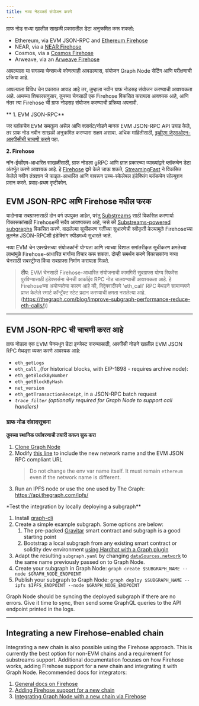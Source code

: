 ```yaml
---
title: नव्या नेटवर्क्स संयोजन करणे
---
```


ग्राफ नोड सध्या खालील साखळी प्रकारातील डेटा अनुक्रमित करू शकतो:

-   Ethereum, via EVM JSON-RPC and [Ethereum Firehose](https://github.com/streamingfast/firehose-ethereum)
-   NEAR, via a [NEAR Firehose](https://github.com/streamingfast/near-firehose-indexer)
-   Cosmos, via a [Cosmos Firehose](https://github.com/graphprotocol/firehose-cosmos)
-   Arweave, via an [Arweave Firehose](https://github.com/graphprotocol/firehose-arweave)

आपल्याला या सगळ्या चेन्समध्ये कोणत्याही आवडल्यास, संयोजन Graph Node सेटिंग आणि परीक्षणाची प्रक्रिया आहे.

आपल्याला विविध चेन प्रकारात आवड आहे तर, तुम्हाला नवीन ग्राफ नोडसह संयोजन करण्याची आवश्यकता आहे. आमच्या शिफारसनुसार, तुमच्या चेनसाठी एक Firehose विकसित करायला आवश्यक आहे, आणि नंतर त्या Firehose ची ग्राफ नोडसह संयोजन करण्याची प्रक्रिया अपनावी.

** 1. EVM JSON-RPC**

जर ब्लॉकचेन EVM समतुल्य असेल आणि क्लायंट/नोडने मानक EVM JSON-RPC API उघड केले, तर ग्राफ नोड नवीन साखळी अनुक्रमित करण्यास सक्षम असावा. अधिक माहितीसाठी, [इव्हीएम जेएसओएन-आरपीसीची चाचणी करणे](नवीन-चेन-एकीकरण#testing-an-evm-json-rpc) पहा.

**2. Firehose**

नॉन-ईव्हीएम-आधारित साखळींसाठी, ग्राफ नोडला gRPC आणि ज्ञात प्रकारच्या व्याख्यांद्वारे ब्लॉकचेन डेटा अंतर्भूत करणे आवश्यक आहे. हे [Firehose](firehose/README/) द्वारे केले जाऊ शकते, [StreamingFast](https://www.streamingfast.io/) ने विकसित केलेले नवीन तंत्रज्ञान जे फाइल-आधारित आणि वापरून उच्च-स्केलेबल इंडेक्सिंग ब्लॉकचेन सोल्यूशन प्रदान करते. प्रवाह-प्रथम दृष्टीकोन.

## EVM JSON-RPC आणि Firehose मधील फरक

यादोनाया सबग्राफ्ससाठी दोन वर्ग उपयुक्त आहेत, परंतु [Substreams](substreams/) साठी विकसित करणार्या विकासकांसाठी Firehoseची सदैव आवश्यकता आहे, जसे की [Substreams-powered subgraphs](cookbook/substreams-powered-subgraphs/) विकसित करणे. वाढलेल्या सूचीकरण गतींच्या सुधारणेची स्वीकृती केल्यामुळे Firehoseच्या तुलनेत JSON-RPCशी इंडेक्सिंग स्पीडमध्ये सुधारले जाते.

नव्या EVM चेन एक्सप्रेसच्या संयोजकांनी योग्यता आणि त्याच्या विशाल समांतरीकृत सूचीकरण क्षमतेच्या लाभांमुळे Firehose-आधारित मार्गाचा विचार करू शकता. दोन्ही समर्थन करणे विकासकांना नव्या चेनसाठी सबस्ट्रीम्स किंवा सबग्राफ्स निर्माण करायला मिळते.

> **टीप**: EVM चेनसाठी Firehose-आधारित संयोजनाची कामगिरी सुबग्राफ्स योग्य रिफरेंस पुरविण्यासाठी इंडेक्सर्सना चेनची आर्काईव RPC नोड चालवण्याची आवश्यकता आहे. हे Firehoseच्या अयोग्यतेचा कारण आहे की, विद्वेषवादीपणे 'eth_call' RPC मेथडने सामान्यपणे प्राप्त केलेले स्मार्ट कॉन्ट्रॅक्ट स्टेट प्रदान करण्याची क्षमता नसलेल्या आहे. (https://thegraph.com/blog/improve-subgraph-performance-reduce-eth-calls/))

* * *

## EVM JSON-RPC ची चाचणी करत आहे

ग्राफ नोडला एक EVM चेनमधून डेटा इन्जेस्ट करण्यासाठी, आरपीसी नोडने खालील EVM JSON RPC मेथड्स व्यक्त करणे आवश्यक आहे:

-   `eth_getLogs`
-   `eth_call` \_(for historical blocks, with EIP-1898 - requires archive node):
-   `eth_getBlockByNumber`
-   `eth_getBlockByHash`
-   `net_version`
-   `eth_getTransactionReceipt`, in a JSON-RPC batch request
-   _`trace_filter`_ _(optionally required for Graph Node to support call handlers)_

### ग्राफ नोड संवादसूचना

**तुमच्या स्थानिक पर्यावरणाची तयारी करून सुरू करा**

1.  [Clone Graph Node](https://github.com/graphprotocol/graph-node)
2.  Modify [this line](https://github.com/graphprotocol/graph-node/blob/master/docker/docker-compose.yml#L22) to include the new network name and the EVM JSON RPC compliant URL
    > Do not change the env var name itself. It must remain `ethereum` even if the network name is different.
3.  Run an IPFS node or use the one used by The Graph: https://api.thegraph.com/ipfs/

\*Test the integration by locally deploying a subgraph\*\*

1.  Install [graph-cli](https://github.com/graphprotocol/graph-cli)
2.  Create a simple example subgraph. Some options are below:
    1.  The pre-packed [Gravitar](https://github.com/graphprotocol/example-subgraph/tree/f89bdd4628efa4badae7367d4919b3f648083323) smart contract and subgraph is a good starting point
    2.  Bootstrap a local subgraph from any existing smart contract or solidity dev environment [using Hardhat with a Graph plugin](https://github.com/graphprotocol/hardhat-graph)
3.  Adapt the resulting `subgraph.yaml` by changing [`dataSources.network`](http://dataSources.network) to the same name previously passed on to Graph Node.
4.  Create your subgraph in Graph Node: `graph create $SUBGRAPH_NAME --node $GRAPH_NODE_ENDPOINT`
5.  Publish your subgraph to Graph Node: `graph deploy $SUBGRAPH_NAME --ipfs $IPFS_ENDPOINT --node $GRAPH_NODE_ENDPOINT`

Graph Node should be syncing the deployed subgraph if there are no errors. Give it time to sync, then send some GraphQL queries to the API endpoint printed in the logs.

* * *

## Integrating a new Firehose-enabled chain

Integrating a new chain is also possible using the Firehose approach. This is currently the best option for non-EVM chains and a requirement for substreams support. Additional documentation focuses on how Firehose works, adding Firehose support for a new chain and integrating it with Graph Node. Recommended docs for integrators:

1.  [General docs on Firehose](firehose/)
2.  [Adding Firehose support for a new chain](firehose/integrate-new-chains/new-blockchains/)
3.  [Integrating Graph Node with a new chain via Firehose](https://github.com/graphprotocol/graph-node/blob/master/docs/implementation/add-chain.md)
